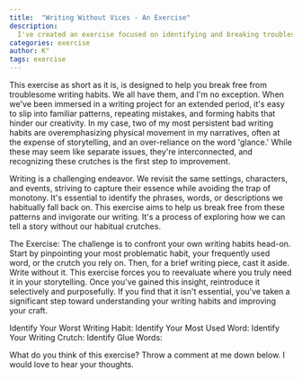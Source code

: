 ```yaml
---
title:  "Writing Without Vices - An Exercise"
description:
  I've created an exercise focused on identifying and breaking troublesome writing habits, drawing from my own experience with overemphasizing physical movement and overusing words like 'glance.' By prompting writers to identify their worst habits, most used words, writing crutches, and reliance on glue words, I provide a framework for more conscious writing choices. Through deliberately writing without these familiar patterns, we can discover whether they're truly necessary or just comfortable fallbacks, ultimately strengthening our storytelling craft.
categories: exercise
author: K°
tags: exercise
---
```


This exercise as short as it is, is designed to help you break free from troublesome writing habits. We all have them, and I'm no exception. When we've been immersed in a writing project for an extended period, it's easy to slip into familiar patterns, repeating mistakes, and forming habits that hinder our creativity. In my case, two of my most persistent bad writing habits are overemphasizing physical movement in my narratives, often at the expense of storytelling, and an over-reliance on the word 'glance.' While these may seem like separate issues, they're interconnected, and recognizing these crutches is the first step to improvement.

Writing is a challenging endeavor. We revisit the same settings, characters, and events, striving to capture their essence while avoiding the trap of monotony. It's essential to identify the phrases, words, or descriptions we habitually fall back on. This exercise aims to help us break free from these patterns and invigorate our writing. It's a process of exploring how we can tell a story without our habitual crutches.

The Exercise:
The challenge is to confront your own writing habits head-on. Start by pinpointing your most problematic habit, your frequently used word, or the crutch you rely on. Then, for a brief writing piece, cast it aside. Write without it. This exercise forces you to reevaluate where you truly need it in your storytelling. Once you've gained this insight, reintroduce it selectively and purposefully. If you find that it isn't essential, you've taken a significant step toward understanding your writing habits and improving your craft.

Identify Your Worst Writing Habit:
Identify Your Most Used Word:
Identify Your Writing Crutch:
Identify Glue Words:

What do you think of this exercise? Throw a comment at me down below. I would love to hear your thoughts.
